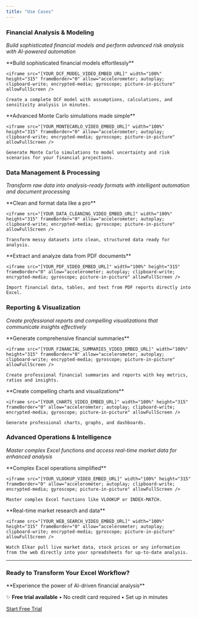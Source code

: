 ```yaml
---
title: "Use Cases"
---
```


### Financial Analysis & Modeling

_Build sophisticated financial models and perform advanced risk analysis with AI-powered automation_

<CardGroup cols={2}>
  <Card title="Financial Modeling" icon="chart-line">
    **Build sophisticated financial models effortlessly**

    <iframe src="[YOUR_DCF_MODEL_VIDEO_EMBED_URL]" width="100%" height="315" frameBorder="0" allow="accelerometer; autoplay; clipboard-write; encrypted-media; gyroscope; picture-in-picture" allowFullScreen />

    Create a complete DCF model with assumptions, calculations, and sensitivity analysis in minutes.
  </Card>
  <Card title="Risk Analysis" icon="dice">
    **Advanced Monte Carlo simulations made simple**

    <iframe src="[YOUR_MONTECARLO_VIDEO_EMBED_URL]" width="100%" height="315" frameBorder="0" allow="accelerometer; autoplay; clipboard-write; encrypted-media; gyroscope; picture-in-picture" allowFullScreen />

    Generate Monte Carlo simulations to model uncertainty and risk scenarios for your financial projections.
  </Card>
</CardGroup>

### Data Management & Processing

_Transform raw data into analysis-ready formats with intelligent automation and document processing_

<CardGroup cols={2}>
  <Card title="Data Management" icon="table">
    **Clean and format data like a pro**

    <iframe src="[YOUR_DATA_CLEANING_VIDEO_EMBED_URL]" width="100%" height="315" frameBorder="0" allow="accelerometer; autoplay; clipboard-write; encrypted-media; gyroscope; picture-in-picture" allowFullScreen />

    Transform messy datasets into clean, structured data ready for analysis.
  </Card>
  <Card title="PDF Analysis" icon="file-pdf">
    **Extract and analyze data from PDF documents**

    <iframe src="[YOUR_PDF_VIDEO_EMBED_URL]" width="100%" height="315" frameBorder="0" allow="accelerometer; autoplay; clipboard-write; encrypted-media; gyroscope; picture-in-picture" allowFullScreen />

    Import financial data, tables, and text from PDF reports directly into Excel.
  </Card>
</CardGroup>

### Reporting & Visualization

_Create professional reports and compelling visualizations that communicate insights effectively_

<CardGroup cols={2}>
  <Card title="Financial Reporting" icon="file-invoice-dollar">
    **Generate comprehensive financial summaries**

    <iframe src="[YOUR_FINANCIAL_SUMMARIES_VIDEO_EMBED_URL]" width="100%" height="315" frameBorder="0" allow="accelerometer; autoplay; clipboard-write; encrypted-media; gyroscope; picture-in-picture" allowFullScreen />

    Create professional financial summaries and reports with key metrics, ratios and insights.
  </Card>
  <Card title="Data Visualization" icon="chart-bar">
    **Create compelling charts and visualizations**

    <iframe src="[YOUR_CHARTS_VIDEO_EMBED_URL]" width="100%" height="315" frameBorder="0" allow="accelerometer; autoplay; clipboard-write; encrypted-media; gyroscope; picture-in-picture" allowFullScreen />

    Generate professional charts, graphs, and dashboards.
  </Card>
</CardGroup>

### Advanced Operations & Intelligence

_Master complex Excel functions and access real-time market data for enhanced analysis_

<CardGroup cols={2}>
  <Card title="Advanced Functions" icon="function">
    **Complex Excel operations simplified**

    <iframe src="[YOUR_VLOOKUP_VIDEO_EMBED_URL]" width="100%" height="315" frameBorder="0" allow="accelerometer; autoplay; clipboard-write; encrypted-media; gyroscope; picture-in-picture" allowFullScreen />

    Master complex Excel functions like VLOOKUP or INDEX-MATCH.
  </Card>
  <Card title="Market Intelligence" icon="search">
    **Real-time market research and data**

    <iframe src="[YOUR_WEB_SEARCH_VIDEO_EMBED_URL]" width="100%" height="315" frameBorder="0" allow="accelerometer; autoplay; clipboard-write; encrypted-media; gyroscope; picture-in-picture" allowFullScreen />

    Watch Elkar pull live market data, stock prices or any information from the web directly into your spreadsheets for up-to-date analysis.
  </Card>
</CardGroup>

---

### Ready to Transform Your Excel Workflow?

<Card title="Get Started with Elkar" icon="play">
  **Experience the power of AI-driven financial analysis**

  ✨ **Free trial available** • No credit card required • Set up in minutes

  [Start Free Trial](/getting-started)
</Card>